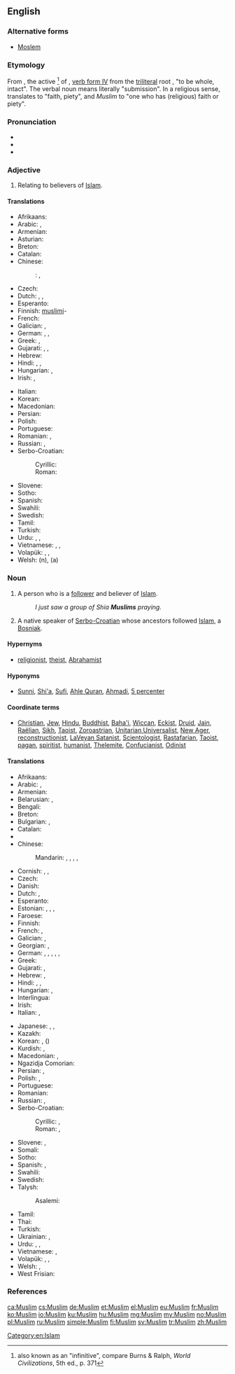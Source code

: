 {{also|muslim}}
==English==
{{wikipedia}}

===Alternative forms===
* [[Moslem]] {{qualifier|dated}}

===Etymology===
From {{etyl|ar|en}} {{term|مُسْلِمٌ||one who submits|tr=múslim<sup>un</sup>|lang=ar}}, the active {{w|Arabic grammar#Participle|participle}}<ref>also known as an "infinitive", compare Burns & Ralph, ''World Civilizations'', 5th ed., p. 371</ref> of {{term|أسْلَمَ||he submitted|tr=ʾáslama|lang=ar}}, [[Appendix:Arabic verb forms#Form IV|verb form IV]] from the [[triliteral]] root {{ar-root|س|ل|م}}, "to be whole, intact". The verbal noun {{term|إسْلامٌ|lang=ar|tr=ʾislām<sup>un</sup>}} means literally "submission". In a religious sense, ''{{w|Islam|al-Islām}}'' translates to "faith, piety", and ''Muslim'' to "one who has (religious) faith or piety".

===Pronunciation===
* {{IPA|/ˈmʌsləm/|/ˈmʌzləm/|/ˈmʊslɪm/|/ˈmʊzlɪm/|lang=en}}
* {{audio|en-uk-Muslim.ogg|Audio (UK)}}
* {{rhymes|ʌsləm|ʌzləm|ʊslɪm|ʊzlɪm}}

===Adjective===
{{en-adj|-}}

# Relating to believers of [[Islam]].

====Translations====
{{trans-top|Relating to believers of Islam}}
* Afrikaans: {{t-|af|moslem}}
* Arabic: {{t-|ar|إسلامي|tr=’islāmi|m}}, {{t-|ar|إسلامية|tr=’islamíyya|f}}
* Armenian: {{t-|hy|մահմեդական|tr=mahmedakan}}
* Asturian: {{t-|ast|musulmán}}
* Breton: {{t-|br|muzulman}}
* Catalan: {{t-|ca|musulmà}}
* Chinese:
*: {{ttbc|cmn}}: {{t|cmn|穆斯林|tr=Mùsīlín|sc=Hans}}, {{t|cmn|清真|tr=Qīngzhēn|sc=Hans}}
* Czech: {{t+|cs|muslimský}}
* Dutch: {{t+|nl|moslims}}, {{t-|nl|mohammedaans}}, {{t-|nl|muzulmaans}}
* Esperanto: {{t-|eo|muslima}}
* Finnish: [[muslimi]]-
* French: {{t+|fr|musulman|m}}
* Galician: {{t-|gl|musulmán}}, {{t-|gl|mahometano}}
* German: {{t-|de|muslimisch}}, {{t-|de|moslemisch}}, {{t-|de|muselmanisch}}
* Greek: {{t+|el|μουσουλμανικός}}, {{t-|el|Μουσουλμάνος}}
* Gujarati: {{t-|gu|મુસ્લિમ|tr=muslim}}, {{t-|gu|મુસલમાન|tr=musalmān}}, {{t-|gu|મુસલમાની|tr=musalmānī}}
* Hebrew: {{t-|he|מוסלמי|tr=muslemi}}
* Hindi: {{t-|hi|मुस्लिम|tr=muslim}}, {{t-|hi|मुसलमान|tr=musalmān}}, {{t-|hi|मुसलमानी|tr=musalmānī}}
* Hungarian: {{t+|hu|muszlim}}, {{t+|hu|muzulmán}}
* Irish: {{t-|ga|Moslamach|m}}, {{t-|ga|Mahamadach|m}}
{{trans-mid}}
* Italian: {{t+|it|musulmano}}
* Korean: {{t-|ko|무슬림|tr=museulleom}}
* Macedonian: {{t-|mk|муслимански|m|tr=muslimánski}}
* Persian: {{t-|fa|مسلمانی|tr=mosalmâni}}
* Polish: {{t+|pl|muzułmański|m}}
* Portuguese: {{t+|pt|muçulmano}}
* Romanian: {{t+|ro|musulman}}, {{t+|ro|mahomedan}}
* Russian: {{t+|ru|мусульманский|m|tr=musul’mánskij}}, {{t+|ru|исламский|tr=islámskij}}
* Serbo-Croatian:
*: Cyrillic: {{t-|sh|муслимански|m}}
*: Roman: {{t-|sh|muslimanski|m}}
* Slovene: {{t+|sl|muslimanski|m}}
* Sotho: {{t-|st|leselamose}}
* Spanish: {{t+|es|musulmán|m}}
* Swahili: {{t+|sw|mwiislamu}}
* Swedish: {{t+|sv|muslimsk}}
* Tamil: {{t-|ta|முஸ்லிம்|tr=muslim}}
* Turkish: {{t+|tr|Müslüman}}
* Urdu: {{t-|ur|مسلم|tr=muslim}}, {{t-|ur|مسلمان|tr=musalmān}}, {{t-|ur|مسلمانی|tr=musalmānī}}
* Vietnamese: {{t+|vi|Hồi giáo}}, {{t-|vi|đạo Hồi}}, {{t-|vi|Hồi}}
* Volapük: {{qualifier|male or female}} {{t-|vo|slamanik}}, {{qualifier|male}} {{t-|vo|hislamanik}}, {{qualifier|female}} {{t-|vo|jislamanik}}
* Welsh: {{t-|cy|Mwslim}} (n), {{t-|cy|Mwslimaidd}} (a)
{{trans-bottom}}

===Noun===
{{en-noun}}

# A person who is a [[follower]] and believer of [[Islam]].
#: ''I just saw a group of Shia '''Muslims''' praying.''
# {{context|Yugoslavia|lang=en}} A native speaker of [[Serbo-Croatian]] whose ancestors followed [[Islam]], a [[Bosniak]].

====Hypernyms====
* [[religionist]], [[theist]], [[Abrahamist]]

====Hyponyms====
* [[Sunni]], [[Shi'a]], [[Sufi]], [[Ahle Quran]], [[Ahmadi]], [[5 percenter]]

====Coordinate terms====
* [[Christian]], [[Jew]], [[Hindu]], [[Buddhist]], [[Baha'i]], [[Wiccan]], [[Eckist]], [[Druid]], [[Jain]], [[Raëlian]], [[Sikh]], [[Taoist]], [[Zoroastrian]], [[Unitarian Universalist]], [[New Ager]], [[reconstructionist]], [[LaVeyan Satanist]], [[Scientologist]], [[Rastafarian]], [[Taoist]], [[pagan]], [[spiritist]], [[humanist]], [[Thelemite]], [[Confucianist]], [[Odinist]]

====Translations====
{{trans-top|believer}}
* Afrikaans: {{t-|af|moslem}}
* Arabic: {{t+|ar|مسلم|m|tr=múslim}}, {{t-|ar|مسلمة|f|tr=muslíma}}
* Armenian: {{t-|hy|մահմեդական|tr=mahmedakan}}
* Belarusian: {{t-|be|мусульманін|m|tr=musul'mánin}},  {{t-|be|мусульманка|f|tr=musul'mánka}}
* Bengali: {{t-|bn|মুসলিম|tr=muslim|sc=Beng}}
* Breton: {{t-|br|muzulman|m}}
* Bulgarian: {{t-|bg|мюсюлманин|m|tr=mjusjulmánin}},  {{t-|bg|мюсюлманка|f|tr=mjusjulmánka}}
* Catalan: {{t-|ca|musulmà|m}}
* {{trreq|ce}}
* Chinese:
*: Mandarin: {{t|cmn|穆斯林|tr=Mùsīlín|sc=Hans}},  {{t|cmn|清真|tr=Qīngzhēn|sc=Hans}}, {{t|cmn|伊斯蘭教徒|sc=Hani}}, {{t|cmn|伊斯兰教徒|tr=Yīsīlán jiàotú|sc=Hani}}, {{t|cmn|回教徒|tr=Huí jiàotú|sc=Hani}}
* Cornish: {{t-|kw|Moslem|m}}, {{t-|kw|Moslemes|f}}, {{t-|kw|Sarsyn|m}}
* Czech: {{t+|cs|muslim|m}}
* Danish: {{t+|da|muslim|m|f}}
* Dutch: {{t+|nl|moslim|m}}, {{t+|nl|moslima|f}}
* Esperanto: {{t-|eo|islamano}}
* Estonian: {{t-|et|muslim}}, {{t-|et|moslem}}, {{t-|et|muhameedlane}}, {{t+|et|musulman}}
* Faroese: {{t-|fo|muslimur|m}}
* Finnish: {{t+|fi|muslimi}}
* French: {{t+|fr|musulman|m}}, {{t+|fr|musulmane|f}}
* Galician: {{t-|gl|musulmán|m}}, {{t-|gl|mahometano|m}}
* Georgian: {{t-|ka|მუსულმანი|tr=musulmani|sc=Geor}}, {{t-|ka|მუსლიმი|tr=muslimi|sc=Geor}}
* German: {{t+|de|Muslim|m}}, {{t+|de|Moslem|m}}, {{t+|de|Muslimin|f}}, {{t+|de|Muslima|f}}, {{qualifier|dated}} {{t-|de|Muselmane|m}}, {{t-|de|Muselmanin|f}}
* Greek: {{t-|el|Μουσουλμάνος|m|tr=Mousoulmános}}
* Gujarati: {{t-|gu|મુસ્લિમ|tr=muslim}}, {{t-|gu|મુસલમાન|tr=musalmān}}
* Hebrew: {{t-|he|מוסלמי|m|tr=músl'mi}}, {{t-|he|מוסלמית|f|tr=musl'mít}}
* Hindi: {{t-|hi|मुस्लिम|tr=muslim}}, {{t-|hi|मुसलमान|m|tr=musalmān}}, {{t-|hi|मुसलमानी|f|tr=musalmānī}}
* Hungarian: {{t+|hu|muszlim}}, {{t+|hu|muzulmán}}
* Interlingua: {{t-|ia|muslim}}
* Irish: {{t-|ga|Moslamach|m}}
* Italian: {{t+|it|musulmano|m}}, {{t+|it|musulmana|f}}
{{trans-mid}}
* Japanese: {{t-|ja|ムスリム|tr=Musurimu}},  {{t-|ja|イスラム教徒|tr=イスラムきょうと, Isuramu-kyōto}}, {{t-|ja|回教徒|tr=かいきょうと, Kaikyōto|sc=Jpan}}
* Kazakh: {{t-|kk|мұсылман|tr=musılman|sc=Cyrl}}
* Korean: {{t-|ko|이슬람교도|tr=Iseullam-gyodo|sc=Hang}}, {{t-|ko|회교도|tr=Hwi-gyodo|sc=Kore}} ({{t-|ko|回教徒|sc=Kore}})
* Kurdish: {{t+|ku|misilman}}, {{t-|ku|موسلمان}}
* Macedonian: {{t-|mk|Муслиман|m}},  {{t-|mk|Муслиманка|f|tr=Muslimánka}}
* Ngazidja Comorian: {{tø|zdj|isilamu}}
* Persian: {{t+|fa|مسلمان|tr=mosalmân}}, {{t-|fa|مسلمون|tr=mosalmun|sc=fa-Arab}} {{qualifier|colloquial}}
* Polish: {{t+|pl|muzułmanin|m}}, {{t+|pl|muzułmanka|f}}
* Portuguese: {{t+|pt|muçulmano|m}}
* Romanian: {{t+|ro|musulman|m}}
* Russian: {{t+|ru|мусульманин|m|tr=musul’mánin}}, {{t+|ru|мусульманка|f|tr=musul’mánka}}
* Serbo-Croatian:
*: Cyrillic: {{t-|sh|муслиман|m}}, {{t-|sh|муслиманка|f}}
*: Roman: {{t-|sh|musliman|m}}, {{t-|sh|muslimanka|f}}
* Slovene: {{t+|sl|musliman|m}}, {{t-|sl|muslimanka|f}}
* Somali: {{t-|so|muslim|m}}
* Sotho: {{t-|st|moselamose}}
* Spanish: {{t+|es|musulmán|m}}, {{t-|es|musulmana|f}}
* Swahili: {{t-|sw|Mwislamu}}
* Swedish: {{t+|sv|muslim}}
* Talysh:
*: Asalemi: {{tø|tly|مسلمون|tr=məsəlmun|sc=fa-Arab}}
* Tamil: {{t-|ta|முஸ்லிம்|tr=muslim}}
* Thai: {{t-|th|มุสลิม|tr=mus-lim}}
* Turkish: {{t+|tr|Müslüman}}
* Ukrainian: {{t-|uk|мусульманин|m|tr=musul'mányn}}, {{t-|uk|мусульманка|f|tr=musul'mánka}}
* Urdu: {{t-|ur|مسلم|m|tr=muslim}}, {{t-|ur|مسلمان|m|tr=musalmān}}, {{t-|ur|مسلمانی|f|tr=musalmānī}}
* Vietnamese: {{t-|vi|người Hồi}}, {{t-|vi|người Hồi giáo}}
* Volapük: {{qualifier|male or female}} {{t+|vo|slaman}}, {{qualifier|male}} {{t-|vo|hislaman}}, {{qualifier|female}} {{t-|vo|jislaman}}
* Welsh: {{t-|cy|Mwslim|m|f}}, {{t-|cy|Moslem|m|f}}
* West Frisian: {{t-|fy|Moslim}}
{{trans-bottom}}

===References===
<references/>

[[Category:en:Islam]]

[[ca:Muslim]]
[[cs:Muslim]]
[[de:Muslim]]
[[et:Muslim]]
[[el:Muslim]]
[[eu:Muslim]]
[[fr:Muslim]]
[[ko:Muslim]]
[[io:Muslim]]
[[ku:Muslim]]
[[hu:Muslim]]
[[mg:Muslim]]
[[my:Muslim]]
[[no:Muslim]]
[[pl:Muslim]]
[[ru:Muslim]]
[[simple:Muslim]]
[[fi:Muslim]]
[[sv:Muslim]]
[[tr:Muslim]]
[[zh:Muslim]]